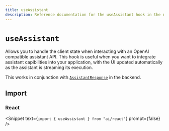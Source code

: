 ```yaml
---
title: useAssistant
description: Reference documentation for the useAssistant hook in the AI SDK UI
---
```


# `useAssistant`

Allows you to handle the client state when interacting with an OpenAI compatible assistant API. This hook is useful when you want to integrate assistant capibilities into your application, with the UI updated automatically as the assistant is streaming its execution.

This works in conjunction with [`AssistantResponse`]() in the backend.

## Import

### React

<Snippet text={`import { useAssistant } from "ai/react"`} prompt={false} />

<ReferenceTable packageName="react" functionName="useAssistant" />

